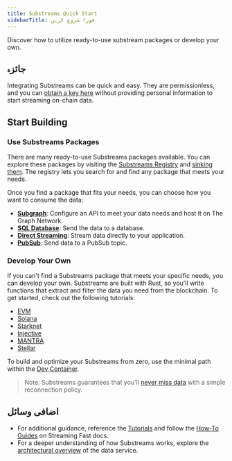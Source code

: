 ```yaml
---
title: Substreams Quick Start
sidebarTitle: فورا شروع کریں
---
```


Discover how to utilize ready-to-use substream packages or develop your own.

## جائزہ

Integrating Substreams can be quick and easy. They are permissionless, and you can [obtain a key here](https://thegraph.market/) without providing personal information to start streaming on-chain data.

## Start Building

### Use Substreams Packages

There are many ready-to-use Substreams packages available. You can explore these packages by visiting the [Substreams Registry](https://substreams.dev) and [sinking them](/substreams/developing/sinks/). The registry lets you search for and find any package that meets your needs.

Once you find a package that fits your needs, you can choose how you want to consume the data:

- **[Subgraph](/sps/introduction/)**: Configure an API to meet your data needs and host it on The Graph Network.
- **[SQL Database](https://docs.substreams.dev/how-to-guides/sinks/sql-sink)**: Send the data to a database.
- **[Direct Streaming](https://docs.substreams.dev/how-to-guides/sinks/stream)**: Stream data directly to your application.
- **[PubSub](https://docs.substreams.dev/how-to-guides/sinks/pubsub)**: Send data to a PubSub topic.

### Develop Your Own

If you can't find a Substreams package that meets your specific needs, you can develop your own. Substreams are built with Rust, so you'll write functions that extract and filter the data you need from the blockchain. To get started, check out the following tutorials:

- [EVM](https://docs.substreams.dev/tutorials/intro-to-tutorials/evm)
- [Solana](https://docs.substreams.dev/tutorials/intro-to-tutorials/on-solana)
- [Starknet](https://docs.substreams.dev/tutorials/intro-to-tutorials/starknet)
- [Injective](https://docs.substreams.dev/tutorials/intro-to-tutorials/on-cosmos/injective)
- [MANTRA](https://docs.substreams.dev/tutorials/intro-to-tutorials/on-cosmos/mantra)
- [Stellar](https://docs.substreams.dev/tutorials/intro-to-tutorials/stellar)

To build and optimize your Substreams from zero, use the minimal path within the [Dev Container](/substreams/developing/dev-container/).

> Note: Substreams guarantees that you'll [never miss data](https://docs.substreams.dev/reference-material/reliability-guarantees) with a simple reconnection policy.

## اضافی وسائل

- For additional guidance, reference the [Tutorials](https://docs.substreams.dev/tutorials/intro-to-tutorials) and follow the [How-To Guides](https://docs.substreams.dev/how-to-guides/develop-your-own-substreams) on Streaming Fast docs.
- For a deeper understanding of how Substreams works, explore the [architectural overview](https://docs.substreams.dev/reference-material/architecture) of the data service.
